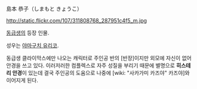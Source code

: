 島本 恭子（しまもと きょうこ）

http://static.flickr.com/107/311808768_287951c4f5_m.jpg

[[동급생]]의 등장 인물.

성우는 [[야마구치 유리코]].

동급생 클라이막스에만 나오는 캐릭터로 주인공 반의 [반장]이지만 외모에 자신이 없어 안경을 쓰고 있다. 이러저러한 컴플렉스로 자주 성질을 부리기 때문에 별명으로 '''히스테리 안경'''이 있는데 결국 주인공의 도움으로 나중에 [wiki: "사카가미 카즈야" 카즈야]와 이어지게 된다.
